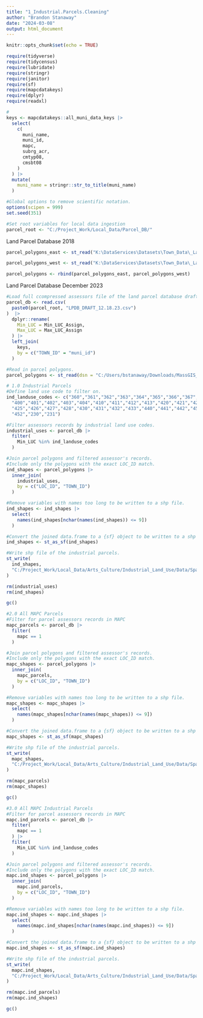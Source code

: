```yaml
---
title: "1_Industrial.Parcels.Cleaning"
author: "Brandon Stanaway"
date: "2024-03-08"
output: html_document
---
```


```r
knitr::opts_chunk$set(echo = TRUE)

require(tidyverse)
require(tidycensus)
require(lubridate)
require(stringr)
require(janitor)
require(sf)
require(mapcdatakeys)
require(dplyr)
require(readxl)

#
keys <- mapcdatakeys::all_muni_data_keys |> 
  select(
    c(
      muni_name,
      muni_id,
      mapc,
      subrg_acr,
      cmtyp08,
      cmsbt08
    )
  ) |> 
  mutate(
    muni_name = stringr::str_to_title(muni_name)
  )

#Global options to remove scientific notation.
options(scipen = 999)
set.seed(351)

#Set root variables for local data ingestion
parcel_root <- "C:/Project_Work/Local_Data/Parcel_DB/"

```

Land Parcel Database 2018
```r

parcel_polygons_east <- st_read("K:\DataServices\Datasets\Town_Data\_Land_Parcel_Database\Processing\MassGIS_Parcel_Downloads\Statewide_parcels_SHP\L3_TAXPAR_POLY_ASSESS_EAST.shp")

parcel_polygons_west <- st_read("K:\DataServices\Datasets\Town_Data\_Land_Parcel_Database\Processing\MassGIS_Parcel_Downloads\Statewide_parcels_SHP\L3_TAXPAR_POLY_ASSESS_WEST.shp")

parcel_polygons <- rbind(parcel_polygons_east, parcel_polygons_west)
```

Land Parcel Database December 2023
```r
#Load full ccompressed assessors file of the land parcel database draft.
parcel_db <- read.csv(
  paste0(parcel_root, "LPDB_DRAFT_12.18.23.csv")
)  |> 
  dplyr::rename(
    Min_LUC = Min_LUC_Assign,
    Max_LUC = Max_LUC_Assign
  ) |> 
  left_join(
    keys,
    by = c("TOWN_ID" = "muni_id")
  )

#Read in parcel polygons.
parcel_polygons <- st_read(dsn = "C:/Users/bstanaway/Downloads/MassGIS_L3_Parcels_gdb.zip" , layer = "L3_TAXPAR_POLY")

# 1.0 Industrial Parcels
#Define land use code to filter on. 
ind_landuse_codes <- c("360","361","362","363","364","365","366","367","368","369",
  "400","401","402","403","404","410","411","412","413","420","421","423","424",
  "425","426","427","428","430","431","432","433","440","441","442","450","451",
  "452","230","231")

#Filter assessors records by industrial land use codes.
industrial_uses <- parcel_db |> 
  filter(
    Min_LUC %in% ind_landuse_codes
  )

#Join parcel polygons and filtered assessor's records.
#Include only the polygons with the exact LOC_ID match.
ind_shapes <- parcel_polygons |> 
  inner_join(
    industrial_uses,
    by = c("LOC_ID", "TOWN_ID")
  )

#Remove variables with names too long to be written to a shp file.
ind_shapes <- ind_shapes |> 
  select(
    names(ind_shapes[nchar(names(ind_shapes)) <= 9])
  )

#Convert the joined data.frame to a {sf} object to be written to a shp file.
ind_shapes <- st_as_sf(ind_shapes)

#Write shp file of the industrial parcels.
st_write(
  ind_shapes,
  "C:/Project_Work/Local_Data/Arts_Culture/Industrial_Land_Use/Data/Spatial/LPDB.Dec.23_Industrial.Parcels.shp"
)

rm(industrial_uses)
rm(ind_shapes)

gc()

#2.0 All MAPC Parcels
#Filter for parcel assessors records in MAPC
mapc_parcels <- parcel_db |> 
  filter(
    mapc == 1
  )

#Join parcel polygons and filtered assessor's records.
#Include only the polygons with the exact LOC_ID match.
mapc_shapes <- parcel_polygons |> 
  inner_join(
    mapc_parcels,
    by = c("LOC_ID", "TOWN_ID")
  )

#Remove variables with names too long to be written to a shp file.
mapc_shapes <- mapc_shapes |> 
  select(
    names(mapc_shapes[nchar(names(mapc_shapes)) <= 9])
  )

#Convert the joined data.frame to a {sf} object to be written to a shp file.
mapc_shapes <- st_as_sf(mapc_shapes)

#Write shp file of the industrial parcels.
st_write(
  mapc_shapes,
  "C:/Project_Work/Local_Data/Arts_Culture/Industrial_Land_Use/Data/Spatial/LPDB.Dec.23_MAPC.Parcels.shp"
)

rm(mapc_parcels)
rm(mapc_shapes)

gc()

#3.0 All MAPC Industrial Parcels
#Filter for parcel assessors records in MAPC
mapc.ind_parcels <- parcel_db |> 
  filter(
    mapc == 1
  ) |> 
  filter(
    Min_LUC %in% ind_landuse_codes
  )

#Join parcel polygons and filtered assessor's records.
#Include only the polygons with the exact LOC_ID match.
mapc.ind_shapes <- parcel_polygons |> 
  inner_join(
    mapc.ind_parcels,
    by = c("LOC_ID", "TOWN_ID")
  )

#Remove variables with names too long to be written to a shp file.
mapc.ind_shapes <- mapc.ind_shapes |> 
  select(
    names(mapc.ind_shapes[nchar(names(mapc.ind_shapes)) <= 9])
  )

#Convert the joined data.frame to a {sf} object to be written to a shp file.
mapc.ind_shapes <- st_as_sf(mapc.ind_shapes)

#Write shp file of the industrial parcels.
st_write(
  mapc.ind_shapes,
  "C:/Project_Work/Local_Data/Arts_Culture/Industrial_Land_Use/Data/Spatial/LPDB.Dec.23_MAPC.Ind.Parcels.shp"
)

rm(mapc.ind_parcels)
rm(mapc.ind_shapes)

gc()
```